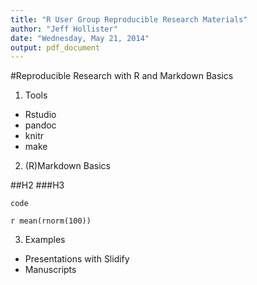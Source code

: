 ```yaml
---
title: "R User Group Reproducible Research Materials"
author: "Jeff Hollister"
date: "Wednesday, May 21, 2014"
output: pdf_document
---
```


#Reproducible Research with R and Markdown Basics

1. Tools
 - Rstudio
 - pandoc
 - knitr
 - make
 
2. (R)Markdown Basics

##H2
###H3

`code`

`r mean(rnorm(100))`

3. Examples
 - Presentations with Slidify
 - Manuscripts

